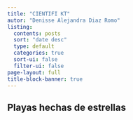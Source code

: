 ```yaml
---
title: "CIENTIFI KT"
autor: "Denisse Alejandra Diaz Romo"
listing:
  contents: posts
  sort: "date desc"
  type: default
  categories: true
  sort-ui: false
  filter-ui: false
page-layout: full
title-block-banner: true
---
```

Playas hechas de estrellas 
---
